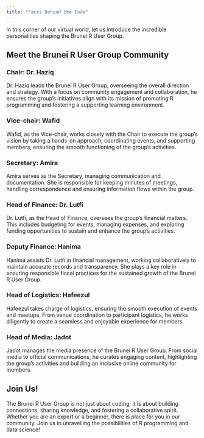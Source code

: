 ```yaml
---
title: "Faces Behind the Code"
---
```


In this corner of our virtual world, let us introduce the incredible personalities shaping the Brunei R User Group.

## Meet the Brunei R User Group Community

### Chair: Dr. Haziq 

Dr. Haziq leads the Brunei R User Group, overseeing the overall direction and strategy. With a focus on community engagement and collaboration, he ensures the group's initiatives align with its mission of promoting R programming and fostering a supporting learning environment.

### Vice-chair: Wafid

Wafid, as the Vice-chair, works closely with the Chair to execute the group's vision by taking a hands-on approach, coordinating events, and supporting members, ensuring the smooth functioning of the group's activities.

### Secretary: Amira

Amira serves as the Secretary, managing communication and documentation. She is responsible for keeping minutes of meetings, handling correspondence and ensuring information flows within the group.

### Head of Finance: Dr. Lutfi

Dr. Lutfi, as the Head of Finance, oversees the group's financial matters. This includes budgeting for events, managing expenses, and exploring funding opportunities to sustain and enhance the group's activities.

### Deputy Finance: Hanima

Hanima assists Dr. Lutfi in financial management, working collaboratively to maintain accurate records and transparency. She plays a key role in ensuring responsible fiscal practices for the sustained growth of the Brunei R User Group.

### Head of Logistics: Hafeezul

Hafeezul takes charge of logistics, ensuring the smooth execution of events and meetups. From venue coordination to participant logistics, he works diligently to create a seamless and enjoyable experience for members.

### Head of Media: Jadot

Jadot manages the media presence of the Brunei R User Group. From social media to official communications, he curates engaging content, highlighting the group's activities and building an inclusive online community for members.

## Join Us!

The Brunei R User Group is not just about coding; it is about building connections, sharing knowledge, and fostering a collaborative spirit. Whether you are an expert or a beginner, there is place for you in our community. Join us in unravelling the possibilities of R programming and data science!
